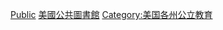 {{parentcat}} 

[[Category:美國各州圖書館|Public]]
[[Category:美國公共圖書館|]]
[[Category:美国各州公立教育|Category:美国各州公立教育]]